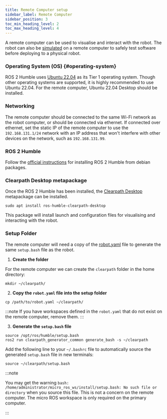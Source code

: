 ```yaml
---
title: Remote Computer setup
sidebar_label: Remote Computer
sidebar_position: 3
toc_min_heading_level: 2
toc_max_heading_level: 4
---
```


A remote computer can be used to visualise and interact with the robot. The robot can also be
[simulated](../tutorials/simulator/overview.mdx) on a remote computer to safely test software before
deploying to a physical robot.

### Operating System (OS) {#operating-system}

ROS 2 Humble uses [Ubuntu 22.04](https://releases.ubuntu.com/jammy/) as its Tier 1 operating system. Though other
operating systems are supported,
it is highly recommended to use Ubuntu 22.04. For the remote computer, Ubuntu 22.04 Desktop should be installed.

### Networking

The remote computer should be connected to the same Wi-Fi network as the robot computer, or should be connected via
ethernet. If connected over ethernet, set the static IP of the remote computer to use the `192.168.131.1/24` network
with an IP address that won't interfere with other devices on the network, such as `192.168.131.99`.

### ROS 2 Humble

Follow the [official instructions](https://docs.ros.org/en/humble/Installation/Ubuntu-Install-Debians.html) for
installing ROS 2 Humble from debian packages.

### Clearpath Desktop metapackage

Once the ROS 2 Humble has been installed, the [Clearpath Desktop](https://github.com/clearpathrobotics/clearpath_desktop)
metapackage can be installed.

```
sudo apt install ros-humble-clearpath-desktop
```

This package will install launch and configuration files for visualising and interacting with the robot.

### Setup Folder

The remote computer will need a copy of the [robot.yaml](../config/yaml/overview.mdx) file to generate the same `setup.bash`
file as the robot.

1. **Create the folder**

For the remote computer we can create the `clearpath` folder in the home directory:

```
mkdir ~/clearpath/
```

2. **Copy the `robot.yaml` file into the setup folder**

```
cp /path/to/robot.yaml ~/clearpath/
```

:::note
If you have workspaces defined in the `robot.yaml` that do not exist on the remote computer, remove them.
:::

3. **Generate the `setup.bash` file**

```
source /opt/ros/humble/setup.bash
ros2 run clearpath_generator_common generate_bash -s ~/clearpath
```

Add the following line to your `~/.bashrc` file to automatically source the generated `setup.bash` file in new terminals:

```
source ~/clearpath/setup.bash
```
:::note

You may get the warning `bash: /home/administrator/micro_ros_ws/install/setup.bash: No such file or directory` when you source
this file. This is not a concern on the remote computer. The micro ROS workspace is only required on the primary computer.

:::
